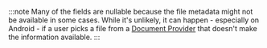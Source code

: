 :::note
Many of the fields are nullable because the file metadata might not be available in some cases. While it's unlikely, it can happen - especially on Android - if a user picks a file from a [Document Provider](https://developer.android.com/guide/topics/providers/create-document-provider) that doesn't make the information available.
:::
